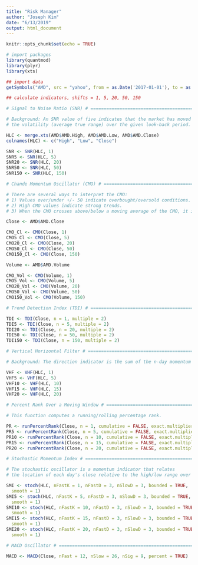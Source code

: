 ```yaml
---
title: "Risk Manager"
author: "Joseph Kim"
date: "6/13/2019"
output: html_document
---
```


```r
knitr::opts_chunk$set(echo = TRUE)
```

```r
# import packages
library(quantmod)
library(plyr)
library(xts)
```

```r
## import data
getSymbols("AMD", src = "yahoo", from = as.Date('2017-01-01'), to = as.Date('2018-05-20'))
```

```r
## calculate indicators, shifts = 1, 5, 20, 50, 150

# Signal to Noise Ratio (SNR) # ======================================================= 

# Background: An SNR value of five indicates that the market has moved five times 
# the volatility (average true range) over the given look-back period.

HLC <- merge.xts(AMD$AMD.High, AMD$AMD.Low, AMD$AMD.Close)
colnames(HLC) <- c("High", "Low", "Close")

SNR <- SNR(HLC, 1)
SNR5 <- SNR(HLC, 5)
SNR20 <- SNR(HLC, 20)
SNR50 <- SNR(HLC, 50)
SNR150 <- SNR(HLC, 150)

# Chande Momentum Oscillator (CMO) # ==================================================

# There are several ways to interpret the CMO:
# 1) Values over/under +/- 50 indicate overbought/oversold conditions.
# 2) High CMO values indicate strong trends.
# 3) When the CMO crosses above/below a moving average of the CMO, it is a buy/sell signal.

Close <- AMD$AMD.Close

CMO_Cl <- CMO(Close, 1)
CMO5_Cl <- CMO(Close, 5)
CMO20_Cl <- CMO(Close, 20)
CMO50_Cl <- CMO(Close, 50)
CMO150_Cl <- CMO(Close, 150)

Volume <- AMD$AMD.Volume

CMO_Vol <- CMO(Volume, 1)
CMO5_Vol <- CMO(Volume, 5)
CMO20_Vol <- CMO(Volume, 20)
CMO50_Vol <- CMO(Volume, 50)
CMO150_Vol <- CMO(Volume, 150)

# Trend Detection Index (TDI) # ======================================================

TDI <- TDI(Close, n = 1, multiple = 2)
TDI5 <- TDI(Close, n = 5, multiple = 2)
TDI20 <- TDI(Close, n = 20, multiple = 2)
TDI50 <- TDI(Close, n = 50, multiple = 2)
TDI150 <- TDI(Close, n = 150, multiple = 2)

# Vertical Horizontal Filter # =======================================================

# Background: The direction indicator is the sum of the n-day momentum over the last n days.

VHF <- VHF(HLC, 1)
VHF5 <- VHF(HLC, 5)
VHF10 <- VHF(HLC, 10)
VHF15 <- VHF(HLC, 15)
VHF20 <- VHF(HLC, 20)

# Percent Rank Over a Moving Window # ================================================

# This function computes a running/rolling percentage rank.

PR <- runPercentRank(Close, n = 1, cumulative = FALSE, exact.multiplier = 0.5)
PR5 <- runPercentRank(Close, n = 5, cumulative = FALSE, exact.multiplier = 0.5)
PR10 <- runPercentRank(Close, n = 10, cumulative = FALSE, exact.multiplier = 0.5)
PR15 <- runPercentRank(Close, n = 15, cumulative = FALSE, exact.multiplier = 0.5)
PR20 <- runPercentRank(Close, n = 20, cumulative = FALSE, exact.multiplier = 0.5)

# Stochastic Momentum Index # ========================================================

# The stochastic oscillator is a momentum indicator that relates 
# the location of each day's close relative to the high/low range over the past n periods.

SMI <- stoch(HLC, nFastK = 1, nFastD = 3, nSlowD = 3, bounded = TRUE,
  smooth = 1)
SMI5 <- stoch(HLC, nFastK = 5, nFastD = 3, nSlowD = 3, bounded = TRUE,
  smooth = 1)
SMI10 <- stoch(HLC, nFastK = 10, nFastD = 3, nSlowD = 3, bounded = TRUE,
  smooth = 1)
SMI15 <- stoch(HLC, nFastK = 15, nFastD = 3, nSlowD = 3, bounded = TRUE,
  smooth = 1)
SMI20 <- stoch(HLC, nFastK = 20, nFastD = 3, nSlowD = 3, bounded = TRUE,
  smooth = 1)

# MACD Oscillator # =================================================================

MACD <- MACD(Close, nFast = 12, nSlow = 26, nSig = 9, percent = TRUE)
```

